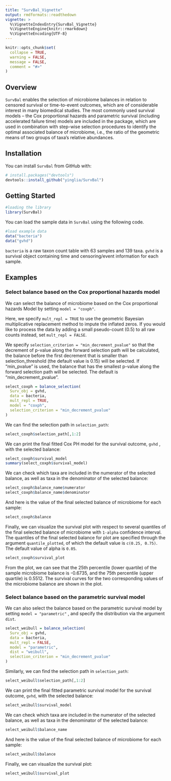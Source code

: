 ```yaml
---
title: "SurvBal_Vignette"
output: rmdformats::readthedown
vignette: >
  %\VignetteIndexEntry{SurvBal_Vignette}
  %\VignetteEngine{knitr::rmarkdown}
  %\VignetteEncoding{UTF-8}
---
```


```r
knitr::opts_chunk$set(
  collapse = TRUE,
  warning = FALSE, 
  message = FALSE,
  comment = "#>"
)
```



## Overview

`SurvBal` enables the selection of microbiome balances in relation to censored survival or time-to-event outcomes, which are of considerable interest in many biomedical studies. The most commonly used survival models – the Cox proportional hazards and parametric survival (including accelerated failure time) models are included in the package, which are used in combination with step-wise selection procedures to identify the optimal associated balance of microbiome, i.e., the ratio of the geometric means of two groups of taxa’s relative abundances.

## Installation 

You can install `SurvBal` from GitHub with:

```r
# install.packages("devtools")
devtools::install_github("yinglia/SurvBal")
```

## Getting Started

```r
#loading the library
library(SurvBal)
```

You can load the sample data in `SurvBal` using the following code.

```r
#load example data
data("bacteria")
data("gvhd")
```

`bacteria` is a raw taxon count table with 63 samples and 139 taxa. `gvhd` is a survival object containing time and censoring/event information for each sample.


## Examples

### Select balance based on the Cox proportional hazards model

We can select the balance of microbiome based on the Cox proportional hazards Model by setting `model = "coxph"`. 


Here, we specify `mult_repl = TRUE` to use the geometric Bayesian multiplicative replacement method to impute the inflated zeros. If you would like to process the data by adding a small pseudo-count (0.5) to all raw counts instead, set `mult_repl = FALSE`.

We specify `selection_criterion = "min_decrement_pvalue"` so that the decrement of p-value along the forward selection path will be calculated, the balance before the first decrement that is smaller than selection_threshold (the default value is 0.15) will be selected. If “min_pvalue” is used, the balance that has the smallest p-value along the forward selection path will be selected. The default is “min_decrement_pvalue”.


```r
select_coxph = balance_selection(
  Surv_obj = gvhd,
  data = bacteria,
  mult_repl = TRUE,
  model = "coxph",
  selection_criterion = "min_decrement_pvalue"
)
```

We can find the selection path in `selection_path`:

```r
select_coxph$selection_path[,1:2]
```

We can print the final fitted Cox PH model for the survival outcome, `gvhd` , with the selected balance:

```r
select_coxph$survival_model
summary(select_coxph$survival_model)
```

We can check which taxa are included in the numerator of the selected balance, as well as taxa in the denominator of the selected balance:

```r
select_coxph$balance_name$numerator
select_coxph$balance_name$denominator
```

And here is the value of the final selected balance of microbiome for each sample:

```r
select_coxph$balance
```

Finally, we can visualize the survival plot with respect to several quantiles of the final selected balance of microbiome with `1-alpha` confidence interval. The quantiles of the final selected balance for plot are specified through the argument `quantile_plotted`, of which the default value is
`c(0.25, 0.75)`. The default value of alpha is `0.05`.

```r
select_coxph$survival_plot
```

From the plot, we can see that the 25th percentile (lower quartile) of the sample microbiome balance is -0.6735, and the 75th percentile (upper quartile) is 0.5512. The survival curves for the two corresponding values of the microbiome balance are shown in the plot.

### Select balance based on the parametric survival model

We can also select the balance based on the parametric survival model by setting `model = "parametric"`
, and specify the distribution via the argument `dist`.

```r
select_weibull = balance_selection(
  Surv_obj = gvhd,
  data = bacteria,
  mult_repl = FALSE,
  model = "parametric",
  dist = "weibull",
  selection_criterion = "min_decrement_pvalue"
)
```

Similarly, we can find the selection path in `selection_path`:

```r
select_weibull$selection_path[,1:2]
```

We can print the final fitted parametric survival model for the survival outcome, `gvhd`, with the selected balance:

```r
select_weibull$survival_model
```

We can check which taxa are included in the numerator of the selected balance, as well as taxa in the denominator of the selected balance:



```r
select_weibull$balance_name
```

And here is the value of the final selected balance of microbiome for each sample:

```r
select_weibull$balance
```

Finally, we can visualize the survival plot:

```r
select_weibull$survival_plot
```


